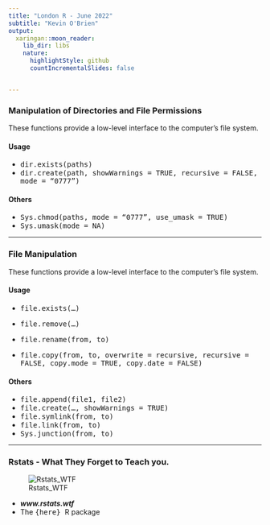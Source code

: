```yaml
---
title: "London R - June 2022"
subtitle: "Kevin O'Brien"
output:
  xaringan::moon_reader:
    lib_dir: libs
    nature:
      highlightStyle: github
      countIncrementalSlides: false


---
```



### Manipulation of Directories and File Permissions

These functions provide a low-level interface to the computer's file system.

#### Usage

* <tt> dir.exists(paths)</tt>
* <tt> dir.create(path, showWarnings = TRUE, recursive = FALSE, mode = "0777")</tt>

#### Others
* <tt> Sys.chmod(paths, mode = "0777", use_umask = TRUE)</tt>
* <tt> Sys.umask(mode = NA)</tt>

---

### File Manipulation

These functions provide a low-level interface to the computer's file system.

#### Usage

* <tt> file.exists(...) </tt>
* <tt> file.remove(...) </tt>
* <tt> file.rename(from, to) </tt>

* <tt> file.copy(from, to, overwrite = recursive, recursive = FALSE,
          copy.mode = TRUE, copy.date = FALSE) </tt>

#### Others

* <tt> file.append(file1, file2) </tt>
* <tt> file.create(..., showWarnings = TRUE) </tt>
* <tt> file.symlink(from, to) </tt>
* <tt> file.link(from, to) </tt>
* <tt> Sys.junction(from, to) </tt>

---

### Rstats - What They Forget to Teach you.

![Rstats_WTF](images/rstats-wtf.PNG)


* ***www.rstats.wtf***
* The <tt> {here} </tt> R package

